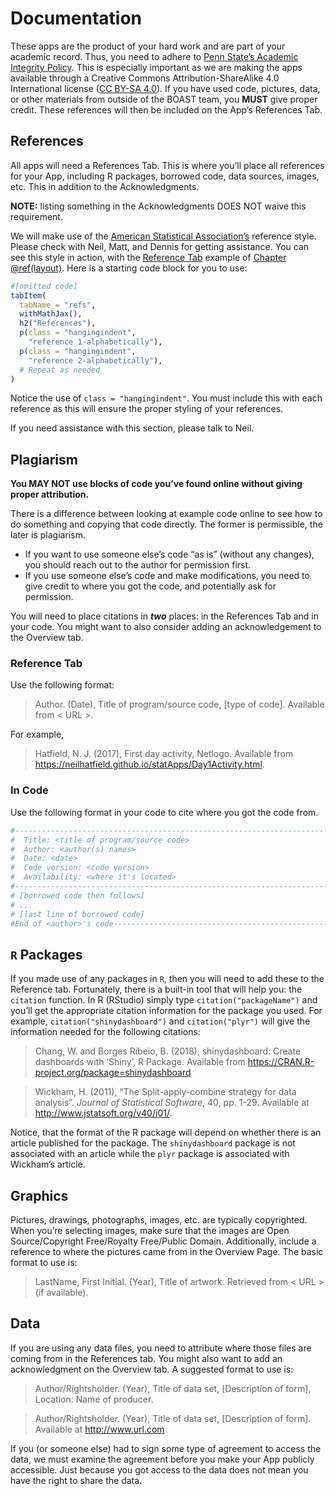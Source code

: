 # Documentation {#documentation}

These apps are the product of your hard work and are part of your academic record. Thus, you need to adhere to [Penn State's Academic Integrity Policy](https://undergrad.psu.edu/aappm/G-9-academic-integrity.html). This is especially important as we are making the apps available through a Creative Commons Attribution-ShareAlike 4.0 International license ([CC BY-SA 4.0](https://creativecommons.org/licenses/by-sa/4.0/)). If you have used code, pictures, data, or other materials from outside of the BOAST team, you __MUST__ give proper credit. These references will then be included on the App's References Tab.

## References
All apps will need a References Tab. This is where you'll place all references for your App, including R packages, borrowed code, data sources, images, etc. This in addition to the Acknowledgments.

__NOTE:__ listing something in the Acknowledgments DOES NOT waive this requirement.

We will make use of the [American Statistical Association's](https://amstat.tfjournals.com/asa-style-guide/) reference style. Please check with Neil, Matt, and Dennis for getting assistance. You can see this style in action, with the [Reference Tab](#refTab) example of [Chapter \@ref(layout)](#layout). Here is a starting code block for you to use:

```r
#[omitted code]
tabItem(
  tabName = "refs",
  withMathJax(),
  h2("References"),
  p(class = "hangingindent",
    "reference 1-alphabetically"),
  p(class = "hangingindent",
    "reference 2-alphabetically"),
  # Repeat as needed
)
```

Notice the use of `class = "hangingindent"`. You must include this with each reference as this will ensure the proper styling of your references.

If you need assistance with this section, please talk to Neil.

## Plagiarism

__You MAY NOT use blocks of code you've found online without giving proper attribution.__

There is a difference between looking at example code online to see how to do something and copying that code directly. The former is permissible, the later is plagiarism.

+ If you want to use someone else's code “as is” (without any changes), you should reach out to the author for permission first.
+ If you use someone else's code and make modifications, you need to give credit to where you got the code, and potentially ask for permission.

You will need to place citations in *__two__* places: in the References Tab and in your code. You might want to also consider adding an acknowledgement to the Overview tab.

### Reference Tab

Use the following format:

> Author. (Date), Title of program/source code, [type of code]. Available from  \< URL \>.

For example,

> Hatfield, N. J. (2017), First day activity, Netlogo. Available from <https://neilhatfield.github.io/statApps/Day1Activity.html>.

### In Code

Use the following format in your code to cite where you got the code from.

```r
#-------------------------------------------------------------------------------
#  Title: <title of program/source code>
#  Author: <author(s) names>
#  Date: <date>
#  Code version: <code version>
#  Availability: <where it's located>
#-------------------------------------------------------------------------------
# [borrowed code then follows]
# ...
# [last line of borrowed code]      
#End of <author>'s code----------------------------------------------------------
```

## `R` Packages
If you made use of any packages in `R`, then you will need to add these to the Reference tab. Fortunately, there is a built-in tool that will help you: the `citation` function. In R (RStudio) simply type `citation("packageName")` and you'll get the appropriate citation information for the package you used. For example, `citation("shinydashboard")` and `citation("plyr")` will give the information needed for the following citations:

> Chang, W. and Borges Ribeio, B. (2018), shinydashboard: Create dashboards with ‘Shiny', R Package. Available from <https://CRAN.R-project.org/package=shinydashboard>

> Wickham, H. (2011), "The Split-apply-combine strategy for data analysis". <em>Journal of Statistical Software</em>, 40, pp. 1-29. Available at <http://www.jstatsoft.org/v40/i01/>.

Notice, that the format of the R package will depend on whether there is an article published for the package. The `shinydashboard` package is not associated with an article while the `plyr` package is associated with Wickham's article.

## Graphics
Pictures, drawings, photographs, images, etc. are typically copyrighted. When you're selecting images, make sure that the images are Open Source/Copyright Free/Royalty Free/Public Domain. Additionally, include a reference to where the pictures came from in the Overview Page. The basic format to use is:

> LastName, First Initial. (Year), Title of artwork. Retrieved from \< URL \> (if available).

## Data
If you are using any data files, you need to attribute where those files are coming from in the References tab. You might also want to add an acknowledgment on the Overview tab. A suggested format to use is:

>Author/Rightsholder. (Year), Title of data set, [Description of form], Location: Name of producer.  

> Author/Rightsholder. (Year), Title of data set, [Description of form]. Available at <http://www.url.com>

If you (or someone else) had to sign some type of agreement to access the data, we must examine the agreement before you make your App publicly accessible. Just because you got access to the data does not mean you have the right to share the data.

